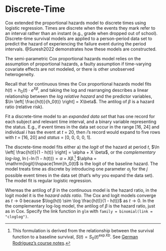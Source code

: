 # Discrete-Time {#sec-discrete}

Cox extended the proportional hazards model to discrete times using logistic regression. Times are discrete when the events they mark refer to an interval rather than an instant (e.g., grade when dropped out of school). Discrete-time survival models are applied to a person-period data set to predict the hazard of experiencing the failure event during the period intervals. @Suresh2022 demonstrates how these models are constructed.

The semi-parametric Cox proportional hazards model relies on the assumption of proportional hazards, a faulty assumption if time-varying covariate effects are not modeled, or there is other unobserved heterogeneity.

Recall that for continuous times the Cox proportional hazards model fits $h(t) = h_0(t) \cdot e^{X\beta}$, and taking the log and rearranging describes a linear relationship between the *log relative hazard* and the predictor variables, $\ln \left[ \frac{h(t)}{h_0(t)} \right] = X\beta$. The antilog of $\beta$ is a hazard ratio (relative risk).

Fit a discrete-time model to an *expanded data set* that has one record for each subject and relevant time interval, and a binary variable representing the status. E.g., if event times in the data set occur in the range [16, 24] and individual *i* has the event at *t* = 20, then *i*'s record would expand to five rows with *t* = [16, 20] and *status* = [0, 0, 0, 0, 1]. 

The discrete-time model fits either a) the *logit* of the hazard at period *t*, $\ln \left[ \frac{h(t)}{1 - h(t)} \right] = \alpha + X \beta$, or the *complementary log-log*, $\ln (- \ln (1 - h(t))) = \alpha + X \beta$.^[This formulation is derived from the relationship between the survival function to a baseline survival, $S(t) = S_0(t)^{\exp{Xb}}$. See [German Rodriguez's course notes](https://data.princeton.edu/wws509/notes/c7s6).] $\alpha = \mathrm{logit}\hspace{1mm}h_0(t)$ is the logit of the baseline hazard. The model treats time as discrete by introducing one parameter $\alpha_j$ for the $j$ possible event times in the data set (that's why you expand the data set). The model fit is regular logistic regression. 

Whereas the antilog of $\beta$ in the continuous model is the hazard ratio, in the logit model it is the *hazard odds ratio*. The Cox and logit models converge as $t \rightarrow 0$ because $\log(h(t) \sim \log \frac{h(t)}{1 - h(t)}$ as $t \rightarrow 0$. In the the complementary log-log model, the antilog of $\beta$ is the hazard ratio, just as in Cox. Specify the link function in `glm` with `family = binomial(link = "cloglog")`.
